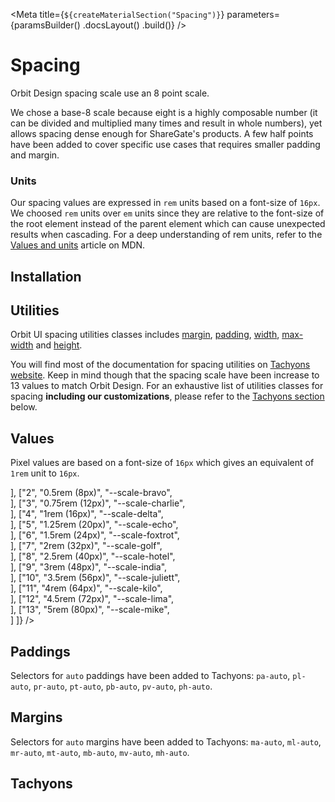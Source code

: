 
<Meta
    title={`${createMaterialSection("Spacing")}`}
    parameters={paramsBuilder()
        .docsLayout(<MaterialsLayout sourcePath="/packages/tachyons/src" />)
        .build()}
/>

# Spacing

Orbit Design spacing scale use an 8 point scale.

We chose a base-8 scale because eight is a highly composable number (it can be divided and multiplied many times and result in whole numbers), yet allows spacing dense enough for ShareGate's products. A few half points have been added to cover specific use cases that requires smaller padding and margin.

### Units

Our spacing values are expressed in `rem` units based on a font-size of `16px`. We choosed `rem` units over `em` units since they are relative to the font-size of the root element instead of the parent element which can cause unexpected results when cascading. For a deep understanding of rem units, refer to the [Values and units](https://developer.mozilla.org/en-US/docs/Learn/CSS/Building_blocks/Values_and_units) article on MDN.

## Installation

<Installation />

## Utilities

Orbit UI spacing utilities classes includes [margin](https://tachyons.io/docs/layout/spacing/), [padding](https://tachyons.io/docs/layout/spacing/), [width](https://tachyons.io/docs/layout/widths/), [max-width](https://tachyons.io/docs/layout/max-widths/) and [height](https://tachyons.io/docs/layout/heights/).

You will find most of the documentation for spacing utilities on [Tachyons website](https://tachyons.io/docs/layout/spacing/). Keep in mind though that the spacing scale have been increase to 13 values to match Orbit Design. For an exhaustive list of utilities classes for spacing **including our customizations**, please refer to the [Tachyons section](#tachyons) below.

## Values

Pixel values are based on a font-size of `16px` which gives an equivalent of `1rem` unit to `16px`.

<Table
    columns={[
        { title: "Scale", headerStyle: { width: "150px" } },
        { title: "Value", headerStyle: { width: "250px" }, rowClassName: "code f7 o-90" },
        { title: "Variable", headerStyle: { width: "250px" }, rowClassName: "code f7 o-90" },
        { title: "", headerStyle: { width: "300px" } }
    ]}
    rows={[
        ["1", "0.25rem (4px)", "--scale-alpha", <div className="w1 h4 bg-sunray-400"></div>],
        ["2", "0.5rem (8px)", "--scale-bravo", <div className="w2 h4 bg-sunray-400"></div>],
        ["3", "0.75rem (12px)", "--scale-charlie", <div className="w3 h4 bg-sunray-400"></div>],
        ["4", "1rem (16px)", "--scale-delta", <div className="w4 h4 bg-sunray-400"></div>],
        ["5", "1.25rem (20px)", "--scale-echo", <div className="w5 h4 bg-sunray-400"></div>],
        ["6", "1.5rem (24px)", "--scale-foxtrot", <div className="w6 h4 bg-sunray-400"></div>],
        ["7", "2rem (32px)", "--scale-golf", <div className="w7 h4 bg-sunray-400"></div>],
        ["8", "2.5rem (40px)", "--scale-hotel", <div className="w8 h4 bg-sunray-400"></div>],
        ["9", "3rem (48px)", "--scale-india", <div className="w9 h4 bg-sunray-400"></div>],
        ["10", "3.5rem (56px)", "--scale-juliett", <div className="w10 h4 bg-sunray-400"></div>],
        ["11", "4rem (64px)", "--scale-kilo", <div className="w11 h4 bg-sunray-400"></div>],
        ["12", "4.5rem (72px)", "--scale-lima", <div className="w12 h4 bg-sunray-400"></div>],
        ["13", "5rem (80px)", "--scale-mike", <div className="w13 h4 bg-sunray-400"></div>]
    ]}
/>

## Paddings

Selectors for `auto` paddings have been added to Tachyons: `pa-auto`, `pl-auto`, `pr-auto`, `pt-auto`, `pb-auto`, `pv-auto`, `ph-auto`.

## Margins

Selectors for `auto` margins have been added to Tachyons: `ma-auto`, `ml-auto`, `mr-auto`, `mt-auto`, `mb-auto`, `mv-auto`, `mh-auto`.

## Tachyons

<TachyonsFile relativeFilePath="/spacing.css" />
